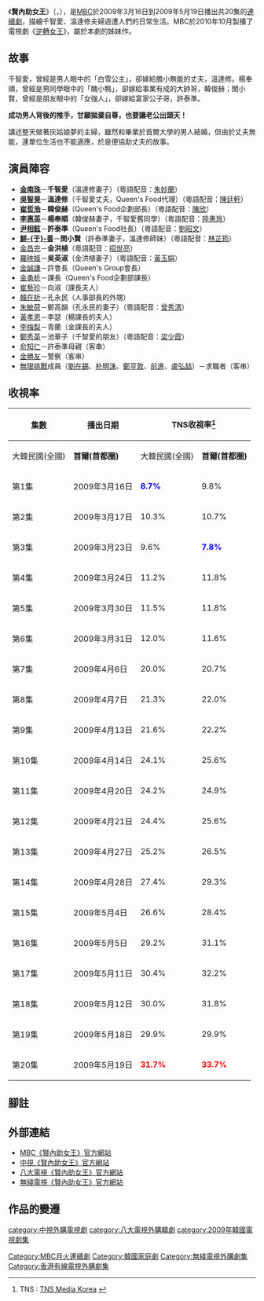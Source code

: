 {{Infobox Television
| show_name            = 賢內助女王
| original_name        = {{lang|ko|내조의 여왕}}
| image                = [[File:Queen_of_Housewives.jpg|250px]]
| caption              = 
| show_name_2          = 
| genre                = [[連續劇|連續劇]]
| format               = 
| creator              = 
| developer            = 
| writer               = [[朴智恩_(編劇)|朴智恩]]
| director             = [[高東善|高東善]]
| creative_director    = 
| presenter            = 
| starring             = [[金南珠_(1971年)|金南珠]]、[[吳智昊|吳智昊]]、[[崔哲浩|崔哲浩]]、<br>[[李惠英_(1971年)|李惠英]]、[[尹相鉉|尹相鉉]]、[[鮮于善|鮮-{于}-善]]
| judges               = 
| voices               = 
| narrated             = 
| theme_music_composer = 
| opentheme            = 
| endtheme             = 
| composer             = 
| country              = {{KOR}}
| language             = [[韓語|韓語]]
| num_seasons          = <!-- or num_series -->
| num_episodes         = 20
| list_episodes        = 
| executive_producer   = 
| producer             = 
| editor               = 
| location             = 
| cinematography       = 
| camera               = 
| runtime              = 約70分鐘
| company              = Drama Entertainment
| distributor          = 
| channel              = [[文化廣播_(韓國)|MBC]]
| picture_format       = 
| audio_format         = 
| slogan               = 
| first_run            = {{KOR}}
| first_aired          = 2009年3月16日
| last_aired           = 2009年5月19日
| status               = 
| preceded_by          = 
| followed_by          = 
| related              = [[逆轉女王|逆轉女王]]
| website              = http://www.imbc.com/broad/tv/drama/wifequeen 
| production_website   = 
}}
《'''賢內助女王'''》（{{lang-ko|내조의 여왕}}，{{lang-en|''Queen of Housewives''}}），是[[文化廣播_(韓國)|MBC]]於2009年3月16日到2009年5月19日播出共20集的[[連續劇|連續劇]]，描繪千智愛、溫達修夫婦週遭人們的日常生活。MBC於2010年10月製播了電視劇《[[逆轉女王|逆轉女王]]》，屬於本劇的姊妹作。

==故事==
{{Cquote|我老公，再也不是吃軟飯的囉！|《賢內助女王》對白}}
千智愛，曾經是男人眼中的「白雪公主」，卻嫁給膽小無能的丈夫，溫達修。楊奉順，曾經是男同學眼中的「醜小鴨」，卻嫁給事業有成的大帥哥，韓俊赫；閔小賢，曾經是朋友眼中的「女強人」，卻嫁給富家公子哥，許泰準。

'''成功男人背後的推手，甘願拋棄自尊，也要讓老公出頭天！'''

講述整天做著灰姑娘夢的主婦，雖然和畢業於首爾大學的男人結婚，但由於丈夫無能，連單位生活也不能適應，於是便協助丈夫的故事。

==演員陣容==
*'''[[金南珠_(1971年)|金南珠]]'''－'''千智愛'''（溫達修妻子）（粵語配音：[[朱妙蘭|朱妙蘭]]）
*'''[[吳智昊|吳智昊]]'''－'''溫達修'''（千智愛丈夫，Queen's Food代理）（粵語配音：[[陳廷軒_(配音員)|陳廷軒]]）
*'''[[崔哲浩|崔哲浩]]'''－'''韓俊赫'''（Queen's Food企劃部長）（粵語配音：[[陳欣_(配音員)|陳欣]]）
*'''[[李惠英_(1971年)|李惠英]]'''－'''楊奉順'''（韓俊赫妻子，千智愛舊同學）（粵語配音：[[陸惠玲|陸惠玲]]）
*'''[[尹相鉉|尹相鉉]]'''－'''許泰準'''（Queen's Food社長）（粵語配音：[[劉昭文|劉昭文]]）
*'''[[鮮于善|鮮-{于}-善]]'''－'''閔小賢'''（許泰準妻子，溫達修師妹）（粵語配音：[[林芷筠|林芷筠]]）
*[[金昌完|金昌完]]－'''金洪植'''（粵語配音：[[招世亮|招世亮]]）
*[[羅映姬|羅映姬]]－'''吳英淑'''（金洪植妻子）（粵語配音：[[黃玉娟|黃玉娟]]）
*[[金誠謙|金誠謙]]－許會長（Queen's Group會長）
*[[金勇析|金勇析]]－課長（Queen's Food企劃部課長）
*[[崔藝珍|崔藝珍]]－向淑（課長夫人）
*[[韓在析|韓在析]]－孔永民（人事部長的外甥）
*[[朱敏荷|朱敏荷]]－鄭高韻（孔永民的妻子）（粵語配音：[[曾秀清|曾秀清]]）
*[[黃孝恩|黃孝恩]]－李瑟（楊課長的夫人）
*[[李梅梨|李梅梨]]－青蘭（金課長的夫人）
*[[鄭秀英|鄭秀英]]－池華子（千智愛的朋友）（粵語配音：[[梁少霞|梁少霞]]）
*[[俞知仁|俞知仁]]－許泰準母親（客串）
*[[金勝友|金勝友]]－警察（客串）
*[[無限挑戰|無限挑戰]]成員（[[劉在錫|劉在錫]]、[[朴明洙|朴明洙]]、[[鄭亨敦|鄭亨敦]]、[[前進_(藝人)|前進]]、[[盧弘喆|盧弘喆]]）－求職者（客串）

==收視率==
{| class=wikitable style="text-align:center"
|-
!rowspan="2"|集數
!rowspan="2"|播出日期
!colspan="2"|TNS收視率<ref>TNS : [http://www.tnsmk.co.kr TNS Media Korea] {{Wayback|url=http://www.tnsmk.co.kr/ |date=20100125065320 }}</ref>
!colspan="2"|AGB收視率<ref>AGB : [http://www.agbnielsen.co.kr/ AGB Nielsen Media] {{Wayback|url=http://www.agbnielsen.co.kr/ |date=20150208024300 }}</ref>
|-
!大韓民國(全國)
!'''首爾(首都圈)'''
!大韓民國(全國)
!'''首爾(首都圈)'''
|-
|第1集
|2009年3月16日
|<font color=blue>'''8.7%'''
|9.8%
|<font color=blue>'''10.1%'''
|11.2%
|-
|第2集
|2009年3月17日
|10.3%
|10.7%
|10.9%
|<font color=blue>'''11.1%'''
|-
|第3集
|2009年3月23日
|9.6%
|<font color=blue>'''7.8%'''
|12.1%
|12.2%
|-
|第4集
|2009年3月24日
|11.2%
|11.8%
|12.1%
|12.2%
|-
|第5集
|2009年3月30日
|11.5%
|11.8%
|11.9%
|12.9%
|-
|第6集
|2009年3月31日
|12.0%
|11.6%
|12.8%
|14.0%
|-
|第7集
|2009年4月6日
|20.0%
|20.7%
|18.4%
|19.9%
|-
|第8集
|2009年4月7日
|21.3%
|22.0%
|21.3%
|23.4%
|-
|第9集
|2009年4月13日
|21.6%
|22.2%
|21.3%
|23.4%
|-
|第10集
|2009年4月14日
|24.1%
|25.6%
|21.9%
|24.2%
|-
|第11集
|2009年4月20日
|24.2%
|24.9%
|24.2%
|25.6%
|-
|第12集
|2009年4月21日
|24.4%
|25.6%
|24.1%
|25.6%
|-
|第13集
|2009年4月27日
|25.2%
|26.5%
|25.3%
|27.6%
|-
|第14集
|2009年4月28日
|27.4%
|29.3%
|25.4%
|27.3%
|-
|第15集
|2009年5月4日
|26.6%
|28.4%
|26.3%
|29.0%
|-
|第16集
|2009年5月5日
|29.2%
|31.1%
|29.1%
|31.0%
|-
|第17集
|2009年5月11日
|30.4%
|32.2%
|28.2%
|31.1%
|-
|第18集
|2009年5月12日
|30.0%
|31.8%
|28.7%
|31.4%
|-
|第19集
|2009年5月18日
|29.9%
|29.9%
|28.1%
|31.4%
|-
|第20集
|2009年5月19日
|<font color=red>'''31.7%'''
|<font color=red>'''33.7%'''
|<font color=red>'''30.6%'''
|<font color=red>'''33.6%'''
|}

==腳註==
<references/>
==外部連結==
*[http://www.imbc.com/broad/tv/drama/wifequeen MBC《賢內助女王》官方網站] {{Wayback|url=http://www.imbc.com/broad/tv/drama/wifequeen |date=20201014220343 }}{{ko}}
*[http://www.ctv.com.tw/event/2009/queen/ 中視《賢內助女王》官方網站]{{zh-tw}}
*[https://web.archive.org/web/20091214020819/http://www.gtv.com.tw/Program/B051420090722U/ 八大電視《賢內助女王》官方網站]{{zh-tw}}
*[http://programme.tvb.com/drama/mylifeisasuperwoman 無綫電視《賢內助女王》官方網站] {{Wayback|url=http://programme.tvb.com/drama/mylifeisasuperwoman |date=20200418101748 }}{{zh-hk}}
== 作品的變遷 ==
{{電視節目的變遷
|電視台= {{flagicon|KOR}} 韓國 [[文化放送|文化放送]]
|播放檔次= [[MBC月火連續劇|月火連續劇]]
|節目名稱= 賢內助女王<br />（2009年3月17日 - 2009年5月19日）
|上一節目= [[伊甸園之東_(電視劇)|伊甸園之東]]<br />（2008年8月26日 - 2009年3月10日）
|下一節目= [[善德女王_(電視劇)|善德女王]]<br>（2009年5月25日 - 2009年12月22日）
}}
{{電視節目的變遷
|電視台= {{flagicon|TWN}} 台灣 [[中國電視公司|中視]]
|播放檔次= 星期一至四 20:00-22:00<br>8月10日-8月18日播出時間為20:00-21:30
|節目名稱= 賢內助女王<br />（2009年7月22日 - 8月18日）
|上一節目= [[伊甸園之東_(電視劇)|伊甸園之東]]<br />（2009年4月29日 - 2009年7月21日）
|下一節目= [[閃亮的日子_(中視電視劇)|閃亮的日子]]<br>（2009年8月19日 - 2009年12月7日）
}}
{{電視節目的變遷
|電視台={{flagicon|HK}} 香港 [[無綫電視|無綫電視]][[翡翠台|翡翠台]]
|播放檔次=星期六 下午1:15 - 2:45
|節目名稱=賢內助女王<br>（2011年6月25日 - 2011年11月12日）
|上一節目=[[意麵情迷|意麵情迷]]<br>（2011年1月29日 - 2011年6月18日）
|下一節目=下一特備節目：[[澳門格蘭披治大賽|第五十八屆澳門格蘭披治大賽]]<br /><small>13:15 - 16:30</small><br />（2011年11月19日）
----
下一連載節目：[[摘星星給我|請給我摘星星]]<br>（2011年11月26日 - 2012年4月7日）
}}
{{電視節目的變遷|
電視台={{flagicon|JPN}} 日本 [[TBS|TBS]]|
播放檔次=韓流★select |
節目名稱={{lang|ja|僕の妻はスーパーウーマン}}<br />（2011.4.19 - 2011.5.19）|
上一節目=[[我的女友是九尾狐|我的女友是九尾狐]]<br />（2011.3.25 - 2011.4.18）|
下一節目=[[瑪麗外宿中|瑪麗外宿中]]<br />（2011.5.20 - 2011.6.10）|
}}
{{電視節目的變遷
|電視台={{CHNML}} [[安徽卫视|安徽卫视]] 海豚星光剧场
|播放檔次=22:10
|上一節目= [[再见雷普利小姐|再见雷普利小姐]]<br>（2013.05.14 - 2013.05.27）
|節目名稱= 贤内助女王<br />（2013.05.28 - 2013.06.10）
|下一節目= [[粉紅色口紅|灿烂人生]]<br />（2013.06.11 - 2013.08.09）
}}
{{電視節目的變遷
|電視台= {{flagicon|HK}} 香港 [[有線劇集台|有線劇集台]]
|播放檔次= 星期一至五 22:00 - 23:00
|節目名稱= 賢內助女王<br />（2013.12.31 - 2014.02.06）
|上一節目= -{[[危險傻大姊|危險大家姐]]}-<br />（2013.12.17 - 2013.12.30）
|下一節目= [[新戀愛時代|新戀愛時代]]<br />（2014.02.07 - 2014.03.28）
}}
{{電視節目的變遷
|電視台= {{SIN}} {{MAL}} [[Oh!K_TV_ASlA|Oh!K]]
|播放檔次= 星期一 19:50 - 22:00（連播兩集）
|節目名稱= 賢內助女王<br />（2020年8月24日－2020年10月26日）
|上一節目= [[九家之書|九家之書]]<br />（2020年6月1日－2020年8月17日）
|下一節目= [[Royal_Family|显贵之家]]<br />（2020年11月2日－2020年12月28日）
}}

{{DEFAULTSORT:Xian贤}}
{{MBC月火連續劇}}
{{中視八點檔}}
{{安徽卫视电视剧}}
{{江西卫视电视剧}}
[[category:中視外購電視劇|category:中視外購電視劇]]
[[category:八大電視外購韓劇|category:八大電視外購韓劇]]
[[category:2009年韓國電視劇集|category:2009年韓國電視劇集]]
[[Category:MBC月火連續劇|Category:MBC月火連續劇]]
[[Category:韓國家庭劇|Category:韓國家庭劇]]
[[Category:無綫電視外購劇集|Category:無綫電視外購劇集]]
[[Category:香港有線電視外購劇集|Category:香港有線電視外購劇集]]